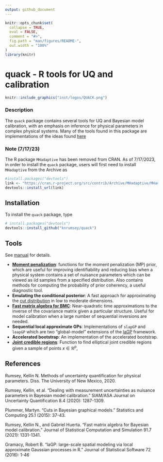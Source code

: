 ```yaml
---
output: github_document
---
```


<!-- README.md is generated from README.Rmd. Please edit that file -->

```r
knitr::opts_chunk$set(
  collapse = TRUE,
  eval = FALSE,
  comment = "#>",
  fig.path = "man/figures/README-",
  out.width = "100%"
)
library(knitr)
```


# quack - R tools for UQ and calibration

```r
knitr::include_graphics("inst/logos/QUACK.png")
```


### Description 

The `quack` package contains several tools for UQ and Bayesian model calibration, with an emphasis on inference for physical parameters in complex physical systems. Many of the tools found in this package are implementations of the ideas found [here](https://digitalrepository.unm.edu/cgi/viewcontent.cgi?article=1165&=&context=math_etds&=&sei-redir=1&referer=https%253A%252F%252Fscholar.google.com%252Fscholar%253Fhl%253Den%2526as_sdt%253D0%25252C32%2526q%253DKellin%252BRumsey%252Bphysical%252Bparameters%2526btnG%253D#search=%22Kellin%20Rumsey%20physical%20parameters%22)

### Note (7/17/23)
The R package `MHadaptive` has been removed from CRAN. As of 7/17/2023, in order to install the `quack` package, users will first need to install `MHadaptive` from the Archive as 

```R
#install.packages("devtools")
link <- "https://cran.r-project.org/src/contrib/Archive/MHadaptive/MHadaptive_1.1-8.tar.gz"
devtools::install_url(link)
```

## Installation

To install the `quack` package, type

```R
# install.packages("devtools")
devtools::install_github("knrumsey/quack")
```

## Tools

See [manual](https://github.com/knrumsey/quack/blob/master/quack_0.0.0.9000.pdf) for details. 

  - [**Moment penalization**](https://epubs.siam.org/doi/pdf/10.1137/19M1283707?casa_token=javZzkQnG4oAAAAA:NqF-i_Wpuz5I8j0IHYK-j-q4QzoJr04ohxO1PBMHLwKE640bTAD1MsalHKtFBu1-VTsuu4sR): functions for the moment penalization (MP) prior, which are useful for improving identifiability and reducing bias when a physical system contains a set of nuisance parameters which can be viewed as iid samples from a specified distribution. Also contains methods for computing the probability of prior coherency, a useful diagnostic tool. 
  - **Emulating the conditional posterior**: A fast approach for approximating the [cut distribution](https://idp.springer.com/authorize/casa?redirect_uri=https://link.springer.com/article/10.1007/s11222-014-9503-z&casa_token=K78vRWO3qrQAAAAA:12SChC4sxODP5fp0NYdGSQ-1YybCxPndiT6JZb_NXdKtVlf3-eRa87JvfULTvZs1D30yMOJkWZfOpdQ) in low to moderate dimensions. 
  - [**Fast matrix algebra for BMC**](https://www.tandfonline.com/doi/pdf/10.1080/00949655.2020.1850729?casa_token=aa1qKL4wpeoAAAAA:R5KvrccY4aWIDYLi5OqQKYHCfV5JMK-nEKytBwjmAqwSgW8miqZMlfqs9yStkQDXqtW3PHg74j4): Near-quadratic time approximations to the inverse of the covariance matrix given a particular structure. Useful for model calibration when a large number of sequential inversions are needed. 
  - **Sequential local approximate GPs**: Implementations of `slapGP` and `leapGP` which are two "global-model" extensions of the [laGP](https://www.jstatsoft.org/index.php/jss/article/view/v072i01/1030) framework. 
  - **Accelerated bootstrap**: An implementation of the accelerated bootstrap.
  - [**Joint credible regions**](https://stats.stackexchange.com/questions/361350/joint-credible-regions-from-mcmc-draws): Function to find elliptical joint credible regions given a sample of points $x \in \mathbb R^p$,
  
## References

Rumsey, Kellin N. Methods of uncertainty quantification for physical parameters. Diss. The University of New Mexico, 2020.

Rumsey, Kellin, et al. "Dealing with measurement uncertainties as nuisance parameters in Bayesian model calibration." SIAM/ASA Journal on Uncertainty Quantification 8.4 (2020): 1287-1309.

Plummer, Martyn. "Cuts in Bayesian graphical models." Statistics and Computing 25.1 (2015): 37-43.

Rumsey, Kellin N., and Gabriel Huerta. "Fast matrix algebra for Bayesian model calibration." Journal of Statistical Computation and Simulation 91.7 (2021): 1331-1341.

Gramacy, Robert B. "laGP: large-scale spatial modeling via local approximate Gaussian processes in R." Journal of Statistical Software 72 (2016): 1-46


  
  

